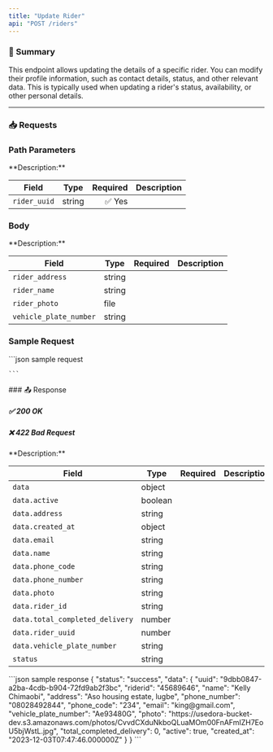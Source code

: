 ```yaml
---
title: "Update Rider"
api: "POST /riders"
---
```



### 📝 Summary

This endpoint allows updating the details of a specific rider. You can modify their profile information, such as contact details, status, and other relevant data. This is typically used when updating a rider's status, availability, or other personal details.

---



### 📥 Requests
### Path Parameters
<Expandable>
**Description:** 

| **Field**   | **Type** | **Required** | **Description**          |
|-------------|----------|-------------:|---------------------------|
| `rider_uuid`   | string   | ✅ Yes       |          |
</Expandable>

### Body
<Expandable>
**Description:** 

| **Field**   | **Type** | **Required** | **Description**          |
|-------------|----------|-------------:|---------------------------|
| `rider_address`   | string   |        |          |
|`rider_name`| string     |    |       |           |           |
|`rider_photo`| file     |    |       |           |           |
|`vehicle_plate_number`| string     |    |       |           |           |


</Expandable>

### Sample Request
<Expandable>
    ```json sample request
    
    
    ```
</Expandable>
### 📤 Response

##### ✅ 200 OK
##### ❌ 422 Bad Request

<Expandable>
**Description:** 

| **Field**   | **Type** | **Required** | **Description**          |
|-------------|----------|-------------:|---------------------------|
| `data`   | object   |        |           |
| `data.active`      | boolean  |        |                  |
| `data.address`      | string   |        |                  |
| `data.created_at` | object   |        |  |
| `data.email`    | string   |        |      |
| `data.name` |   string |   |    |
| `data.phone_code`  |   string  |   |    |
| `data.phone_number`    |   string   |   |    |
| `data.photo` |   string  |   |    |
| `data.rider_id`      | string   |        |                  |
| `data.total_completed_delivery`      | number   |        |                  |
| `data.rider_uuid`   |   number  |   |
| `data.vehicle_plate_number` |   string  |   |    |
| `status`  |   string| |   |   |
</Expandable>

<ResponseExample>
    ```json sample response
    {
    "status": "success",
    "data": {
        "uuid": "9dbb0847-a2ba-4cdb-b904-72fd9ab2f3bc",
        "riderid": "45689646",
        "name": "Kelly Chimaobi",
        "address": "Aso housing estate, lugbe",
        "phone_number": "08028492844",
        "phone_code": "234",
        "email": "king@gmail.com",
        "vehicle_plate_number": "Ae93480G",
        "photo": "https://usedora-bucket-dev.s3.amazonaws.com/photos/CvvdCXduNkboQLuaMOm00FnAFmIZH7EoU5bjWstL.jpg",
        "total_completed_delivery": 0,
        "active": true,
        "created_at": "2023-12-03T07:47:46.000000Z"
    }
}
    ```
</ResponseExample>



